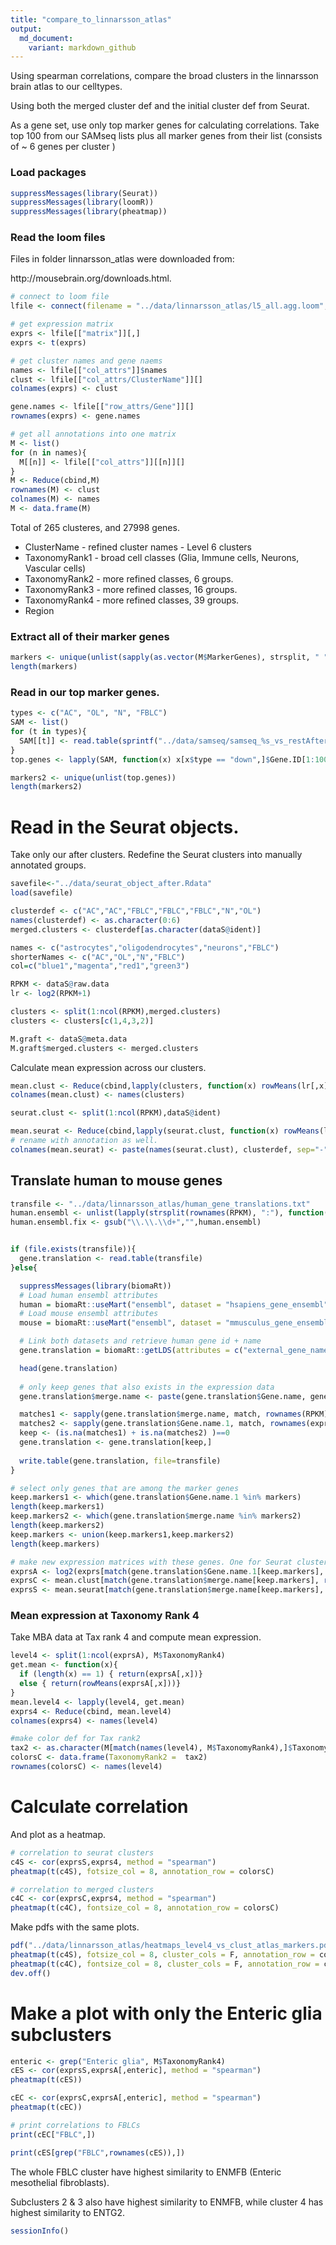 ```yaml
---
title: "compare_to_linnarsson_atlas"
output:
  md_document:
    variant: markdown_github
---
```


Using spearman correlations, compare the broad clusters in the linnarsson brain atlas to our celltypes.

Using both the merged cluster def and the initial cluster def from Seurat. 

As a gene set, use only top marker genes for calculating correlations. Take top 100 from our SAMseq lists plus all marker genes from their list (consists of ~ 6 genes per cluster )

### Load packages
```r
suppressMessages(library(Seurat))
suppressMessages(library(loomR))
suppressMessages(library(pheatmap))
```

### Read the loom files

Files in folder linnarsson_atlas were downloaded from:

http://mousebrain.org/downloads.html. 

```r
# connect to loom file
lfile <- connect(filename = "../data/linnarsson_atlas/l5_all.agg.loom", mode = "r", skip.validate = T)

# get expression matrix
exprs <- lfile[["matrix"]][,]
exprs <- t(exprs)

# get cluster names and gene naems
names <- lfile[["col_attrs"]]$names
clust <- lfile[["col_attrs/ClusterName"]][]
colnames(exprs) <- clust

gene.names <- lfile[["row_attrs/Gene"]][]
rownames(exprs) <- gene.names

# get all annotations into one matrix
M <- list()
for (n in names){
  M[[n]] <- lfile[["col_attrs"]][[n]][]
}
M <- Reduce(cbind,M)
rownames(M) <- clust
colnames(M) <- names
M <- data.frame(M)

```

Total of 265 clusteres, and 27998 genes. 

* ClusterName - refined cluster names - Level 6 clusters
* TaxonomyRank1 - broad cell classes (Glia, Immune cells, Neurons, Vascular cells) 
* TaxonomyRank2 - more refined classes, 6 groups.
* TaxonomyRank3 - more refined classes, 16 groups.
* TaxonomyRank4 - more refined classes, 39 groups.
* Region


### Extract all of their marker genes

```r
markers <- unique(unlist(sapply(as.vector(M$MarkerGenes), strsplit, " ")))
length(markers)
```

### Read in our top marker genes.

```r
types <- c("AC", "OL", "N", "FBLC")
SAM <- list()
for (t in types){
  SAM[[t]] <- read.table(sprintf("../data/samseq/samseq_%s_vs_restAfter.txt",t), header=T)
}
top.genes <- lapply(SAM, function(x) x[x$type == "down",]$Gene.ID[1:100])

markers2 <- unique(unlist(top.genes))
length(markers2)

```


# Read in the Seurat objects.

Take only our after clusters. Redefine the Seurat clusters into manually annotated groups. 

```r
savefile<-"../data/seurat_object_after.Rdata"
load(savefile)

clusterdef <- c("AC","AC","FBLC","FBLC","FBLC","N","OL")
names(clusterdef) <- as.character(0:6)
merged.clusters <- clusterdef[as.character(dataS@ident)]

names <- c("astrocytes","oligodendrocytes","neurons","FBLC")
shorterNames <- c("AC","OL","N","FBLC")
col=c("blue1","magenta","red1","green3")

RPKM <- dataS@raw.data
lr <- log2(RPKM+1)

clusters <- split(1:ncol(RPKM),merged.clusters)
clusters <- clusters[c(1,4,3,2)]

M.graft <- dataS@meta.data
M.graft$merged.clusters <- merged.clusters
```

Calculate mean expression across our clusters.

```r
mean.clust <- Reduce(cbind,lapply(clusters, function(x) rowMeans(lr[,x])))
colnames(mean.clust) <- names(clusters)

seurat.clust <- split(1:ncol(RPKM),dataS@ident)

mean.seurat <- Reduce(cbind,lapply(seurat.clust, function(x) rowMeans(lr[,x])))
# rename with annotation as well.
colnames(mean.seurat) <- paste(names(seurat.clust), clusterdef, sep="-")
```

## Translate human to mouse genes

```r
transfile <- "../data/linnarsson_atlas/human_gene_translations.txt"
human.ensembl <- unlist(lapply(strsplit(rownames(RPKM), ":"), function(x) x[2]))
human.ensembl.fix <- gsub("\\.\\.\\d+","",human.ensembl)


if (file.exists(transfile)){
  gene.translation <- read.table(transfile)
}else{

  suppressMessages(library(biomaRt))
  # Load human ensembl attributes
  human = biomaRt::useMart("ensembl", dataset = "hsapiens_gene_ensembl")
  # Load mouse ensembl attributes
  mouse = biomaRt::useMart("ensembl", dataset = "mmusculus_gene_ensembl")

  # Link both datasets and retrieve human gene id + name
  gene.translation = biomaRt::getLDS(attributes = c("external_gene_name","ensembl_gene_id"), filters = "ensembl_gene_id", values = mouse.ensembl.fix , mart = human, attributesL = c("ensembl_gene_id","external_gene_name"), martL = mouse, uniqueRows = T)

  head(gene.translation)
  
  # only keep genes that also exists in the expression data
  gene.translation$merge.name <- paste(gene.translation$Gene.name, gene.translation$Gene.stable.ID, sep=":")

  matches1 <- sapply(gene.translation$merge.name, match, rownames(RPKM))
  matches2 <- sapply(gene.translation$Gene.name.1, match, rownames(exprs))
  keep <- (is.na(matches1) + is.na(matches2) )==0
  gene.translation <- gene.translation[keep,]
    
  write.table(gene.translation, file=transfile)
}

# select only genes that are among the marker genes
keep.markers1 <- which(gene.translation$Gene.name.1 %in% markers)
length(keep.markers1)
keep.markers2 <- which(gene.translation$merge.name %in% markers2)
length(keep.markers2)
keep.markers <- union(keep.markers1,keep.markers2)
length(keep.markers)

# make new expression matrices with these genes. One for Seurat clusters, one for merged clusters, one for linnarsson clusters. 
exprsA <- log2(exprs[match(gene.translation$Gene.name.1[keep.markers], rownames(exprs)),]+1)
exprsC <- mean.clust[match(gene.translation$merge.name[keep.markers], rownames(mean.clust)),]
exprsS <- mean.seurat[match(gene.translation$merge.name[keep.markers], rownames(mean.seurat)),]
```


### Mean expression at Taxonomy Rank 4

Take MBA data at Tax rank 4 and compute mean expression.

```r

level4 <- split(1:ncol(exprsA), M$TaxonomyRank4)
get.mean <- function(x){
  if (length(x) == 1) { return(exprsA[,x])}
  else { return(rowMeans(exprsA[,x]))}
}
mean.level4 <- lapply(level4, get.mean)
exprs4 <- Reduce(cbind, mean.level4)
colnames(exprs4) <- names(level4)

#make color def for Tax rank2 
tax2 <- as.character(M[match(names(level4), M$TaxonomyRank4),]$TaxonomyRank2)
colorsC <- data.frame(TaxonomyRank2 =  tax2)
rownames(colorsC) <- names(level4)

```

# Calculate correlation 

And plot as a heatmap.

```r
# correlation to seurat clusters
c4S <- cor(exprsS,exprs4, method = "spearman")
pheatmap(t(c4S), fotsize_col = 8, annotation_row = colorsC)

# correlation to merged clusters
c4C <- cor(exprsC,exprs4, method = "spearman")
pheatmap(t(c4C), fontsize_col = 8, annotation_row = colorsC)

```

Make pdfs with the same plots.

```r
pdf("../data/linnarsson_atlas/heatmaps_level4_vs_clust_atlas_markers.pdf")
pheatmap(t(c4S), fotsize_col = 8, cluster_cols = F, annotation_row = colorsC)
pheatmap(t(c4C), fontsize_col = 8, cluster_cols = F, annotation_row = colorsC)
dev.off()
```


# Make a plot with only the Enteric glia subclusters

```r
enteric <- grep("Enteric glia", M$TaxonomyRank4)
cES <- cor(exprsS,exprsA[,enteric], method = "spearman")
pheatmap(t(cES))

cEC <- cor(exprsC,exprsA[,enteric], method = "spearman")
pheatmap(t(cEC))

# print correlations to FBLCs
print(cEC["FBLC",])

print(cES[grep("FBLC",rownames(cES)),])

```

The whole FBLC cluster have highest similarity to ENMFB (Enteric mesothelial fibroblasts). 

Subclusters 2 & 3 also have highest similarity to ENMFB, while cluster 4 has highest similarity to ENTG2.  

```r
sessionInfo()
```

